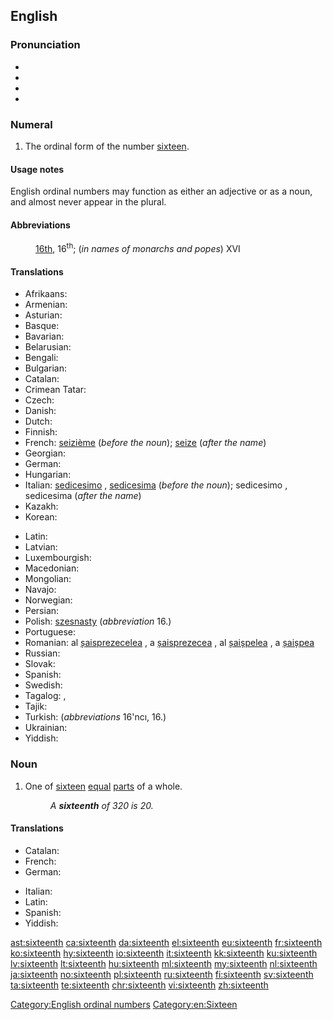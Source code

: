 ==English==
{{number box|en|16}}

===Pronunciation===
* {{IPA|/ˌsɪksˈtiːnθ/|lang=en}}
* {{audio|en-us-sixteenth.ogg|Audio (US)|lang=en}}
* {{rhymes|iːnθ|lang=en}}
* {{hyphenation|six|teenth|lang=en}}

===Numeral===
{{head|en|numeral}}

# {{lb|en|ordinal}} The ordinal form of the number [[sixteen]].

====Usage notes====
English ordinal numbers may function as either an adjective or as a noun, and almost never appear in the plural.

====Abbreviations====
: [[16th]], 16<sup>th</sup>; (''in names of monarchs and popes'') XVI

====Translations====
{{trans-top|the ordinal form of the number sixteen}}
* Afrikaans: {{t|af|sestiende}}
* Armenian: {{t+|hy|տասնվեցերորդ|sc=Armn}}
* Asturian: {{t+|ast|decimosestu}}
* Basque: {{t|eu|hamaseigarren}}
* Bavarian: {{t|bar|sechzänte}}
* Belarusian: {{t|be|шасна́ццаты|m|sc=Cyrl}}
* Bengali: {{t+|bn|ষোড়শ}}
* Bulgarian: {{t|bg|шестнадесети|sc=Cyrl}}
* Catalan: {{t+|ca|setzè|m}}
* Crimean Tatar: {{t|crh|on altıncı}}
* Czech: {{t|cs|šestnáctý}}
* Danish: {{t+|da|sekstende}}
* Dutch: {{t+|nl|zestiende}}
* Finnish: {{t|fi|kuudestoista}}
* French: [[seizième]] (''before the noun''); [[seize]] (''after the name'')
* Georgian: {{t|ka|მეთექვსმეტე|sc=Geor}}
* German: {{t+|de|sechzehnte}}
* Hungarian: {{t+|hu|tizenhatodik}}
* Italian: [[sedicesimo]] {{g|m}}, [[sedicesima]] {{g|f}} (''before the noun''); sedicesimo {{g|m}}, sedicesima {{g|f}} (''after the name'')
* Kazakh: {{t|kk|он алтыншы|sc=Cyrl}}
* Korean: {{t+|ko|열여섯째|sc=Kore}}
{{trans-mid}}
* Latin: {{t|la|sextus decimus}}
* Latvian: {{t|lv|sešpadsmitais|m}}
* Luxembourgish: {{t|lb|siechzéngt}}
* Macedonian: {{t|mk|шеснаесетти|sc=Cyrl}}
* Mongolian: {{t|mn|арван зургадугаар|sc=Cyrl}}
* Navajo: {{t|nv|hastą́ʼáadah góneʼ}}
* Norwegian: {{t|no|sekstende}}
* Persian: {{t+|fa|شانزدهم|sc=fa-Arab}}
* Polish: [[szesnasty]] (''abbreviation'' 16.)
* Portuguese: {{t|pt|décimo sexto|m}}
* Romanian: al [[șaisprezecelea]] {{g|m}}, a [[șaisprezecea]] {{g|f}}, al [[șaișpelea]] {{qualifier|m, informal}}, a [[șaișpea]] {{qualifier|f, informal}}
* Russian: {{t+|ru|шестна́дцатый}}
* Slovak: {{t|sk|šestnásty}}
* Spanish: {{t+|es|decimosexto}}
* Swedish: {{t+|sv|sextonde}}
* Tagalog: {{t|tl|panlabing-anim}}, {{t|tl|ikalabinganim}}
* Tajik: {{t+|tg|шонздаҳум|sc=Cyrl}}
* Turkish: {{t|tr|on altıncı}} (''abbreviations'' 16'ncı, 16.)
* Ukrainian: {{t+|uk|шістна́дцятий|m|sc=Cyrl}}
* Yiddish: {{t|yi|זעכצנט}}
{{trans-bottom}}

===Noun===
{{en-noun}}

# {{lb|en|fractional}} One of [[sixteen]] [[equal]] [[part]]s of a whole.
#: ''A '''sixteenth''' of 320 is 20.''

====Translations====
{{trans-top|one of sixteen equal parts of a whole}}
* Catalan: {{t+|ca|setzè|m}}
* French: {{t+|fr|seizième|m}}
* German: {{t|de|Sechzehntel|n}}
{{trans-mid}}
* Italian: {{t+|it|sedicesimo|m}}
* Latin: {{t|la|sextum decimum|n}}
* Spanish: {{t+|es|decimosexto|m}}
* Yiddish: {{t|yi|זעכצנטל|n}}
{{trans-bottom}}

[[Category:English ordinal numbers]]
[[Category:en:Sixteen]]

[[ast:sixteenth]]
[[ca:sixteenth]]
[[da:sixteenth]]
[[el:sixteenth]]
[[eu:sixteenth]]
[[fr:sixteenth]]
[[ko:sixteenth]]
[[hy:sixteenth]]
[[io:sixteenth]]
[[it:sixteenth]]
[[kk:sixteenth]]
[[ku:sixteenth]]
[[lv:sixteenth]]
[[lt:sixteenth]]
[[hu:sixteenth]]
[[ml:sixteenth]]
[[my:sixteenth]]
[[nl:sixteenth]]
[[ja:sixteenth]]
[[no:sixteenth]]
[[pl:sixteenth]]
[[ru:sixteenth]]
[[fi:sixteenth]]
[[sv:sixteenth]]
[[ta:sixteenth]]
[[te:sixteenth]]
[[chr:sixteenth]]
[[vi:sixteenth]]
[[zh:sixteenth]]